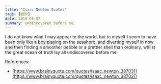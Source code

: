 ```yaml
---
title: "Isaac Newton Quotes"
tags: [摘抄]
date: 2019-09-07
summary: undiscovered before me.
---
```


I do not know what I may appear to the world, but to myself I seem to have been only like
a boy playing on the seashore, and diverting myself in now and then finding a smoother
pebble or a prettier shell than ordinary, whilst the great ocean of truth lay all
undiscovered before me.

References:

- [https://www.brainyquote.com/quotes/isaac_newton_387031](https://www.brainyquote.com/quotes/isaac_newton_387031)
